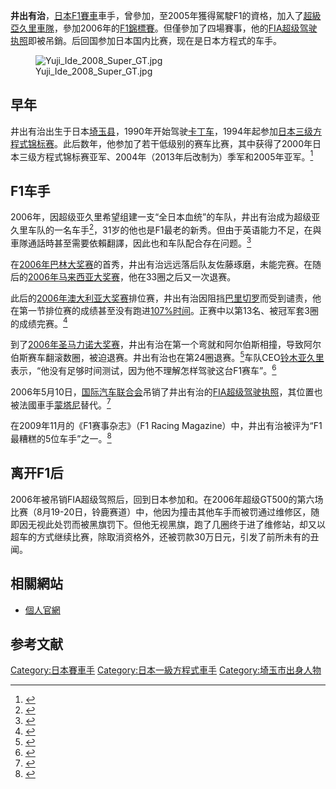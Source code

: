 {{Infobox F1 driver
| name = 井出有治
| image = Yuji Ide 2010 Super GT Fuji 400km.jpg
| caption = 
| nationality = {{flagicon|JPN}}日本
| birth_date = {{birth date and age|1975|1|21|df=y}}
| birth_place = 日本[[埼玉县|埼玉县]][[浦和市|浦和市]]（現[[埼玉市|埼玉市]]）
| Years = [[2006年世界一级方程式锦标赛|2006]]
| Team = [[超级亚久里车队|超级亚久里车队]]
| Races = 4
| Championships = 0
| Wins = 0
| Podiums = 0
| Poles = 0
| Fastest laps = 0
| Points = 0
| First race = [[2006年巴林大奖赛|2006年巴林大奖赛]]
| First win =
| Last win =
| Last race = [[2006年圣马力诺大奖赛|2006年圣马力诺大奖赛]]
}}

{{japanese|japanese=井出 有治|kana=いで ゆうじ|romaji=Ide Yuuji}}

'''井出有治'''{{BD|1975年|1月21日}}，[[日本|日本]][[F1賽車|F1賽車]]車手，曾參加{{link-jp|日本方程式|フォーミュラ・ニッポン}}，至2005年獲得駕駛F1的資格，加入了[[超級亞久里車隊|超級亞久里車隊]]，參加2006年的[[2006年世界一级方程式锦标赛|F1錦標賽]]。但僅參加了四場賽事，他的[[FIA超级驾驶执照|FIA超级驾驶执照]]即被吊銷。后回国参加日本国内比赛，现在是日本方程式的车手。

[[File:Yuji_Ide_2008_Super_GT.jpg|thumb]]

== 早年 ==
井出有治出生于日本[[埼玉县|埼玉县]]，1990年开始驾驶[[卡丁车|卡丁车]]，1994年起参加[[日本三级方程式锦标赛|日本三级方程式锦标赛]]。此后数年，他参加了若干低级别的赛车比赛，其中获得了2000年日本三级方程式锦标赛亚军、2004年{{link-jp|日本方程式|フォーミュラ・ニッポン}}（2013年后改制为{{link-jp|日本超级方程式大奖赛|スーパーフォーミュラ}}）季军和2005年{{link-jp|日本方程式|フォーミュラ・ニッポン}}亚军。<ref name="SAF1">{{cite news |title=Super Aguri F1 team driver profiles |publisher=Super Aguri F1 team driver profiles |url=http://www.saf1.co.jp/en/drivers/2006/drvrs_yuji_ide.html |year=2006 |access-date=18 May 2007 |url-status=dead |archive-url=https://web.archive.org/web/20070324095553/http://www.saf1.co.jp/en/drivers/2006/drvrs_yuji_ide.html |archive-date=24 March 2007 }}</ref>

== F1车手 ==
2006年，因超级亚久里希望组建一支“全日本血统”的车队，井出有治成为超级亚久里车队的一名车手<ref>{{cite news |title=Sato to become Aguri's first driver |publisher=GPUpdate.net |url=http://www.gpupdate.net/en/f1-news/108226/sato-to-become-aguri-s-first-driver/ |date=27 January 2006 |access-date=1 February 2011 |archive-date=2016-01-14 |archive-url=https://web.archive.org/web/20160114055243/http://www.gpupdate.net/en/f1-news/108226/sato-to-become-aguri-s-first-driver/ }}</ref>，31岁的他也是F1最老的新秀。但由于英语能力不足，在與車隊通話時甚至需要依賴翻譯，因此也和车队配合存在问题。<ref>{{cite news |title=Q & A with Aguri Suzuki |publisher=GPUpdate.net |url=http://www.gpupdate.net/en/f1-news/114931/q-a-with-aguri-suzuki/ |date=26 April 2006 |access-date=1 February 2011 |archive-date=2017-12-01 |archive-url=https://web.archive.org/web/20171201081716/https://www.gpupdate.net/en/f1-news/114931/q-a-with-aguri-suzuki/ }}</ref>

在[[巴林大奖赛|2006年巴林大奖赛]]的首秀，井出有治远远落后队友佐藤琢磨，未能完赛。在随后的[[马来西亚大奖赛|2006年马来西亚大奖赛]]，他在33圈之后又一次退赛。

此后的[[澳大利亚大奖赛|2006年澳大利亚大奖赛]]排位赛，井出有治因阻挡[[巴里切罗|巴里切罗]]而受到谴责，他在第一节排位赛的成绩甚至没有跑进[[107%规则|107%时间]]。正赛中以第13名、被冠军套3圈的成绩完赛。<ref>{{cite news |title=Australian GP — Saturday — Qualifying Session 1 Report |publisher=GrandPrix.com |url=http://www.grandprix.com/race/r753q1report.html |year=2006 |access-date=19 May 2007 |archive-date=2015-09-24 |archive-url=https://web.archive.org/web/20150924125841/http://www.grandprix.com/race/r753q1report.html }}</ref>

到了[[圣马力诺大奖赛|2006年圣马力诺大奖赛]]，井出有治在第一个弯就和阿尔伯斯相撞，导致阿尔伯斯赛车翻滚数圈，被迫退赛。井出有治也在第24圈退赛。<ref>{{cite news |title=San Marino 2006: Schumacher's Imola role reversal |publisher=Autocourse |url=http://www.autocoursef1.com/feature_view~t~San-Marino-2006--Schumacher-s-Imola-role-reversal-~cid~1~id~9136.htm |date=23 April 2006 |access-date=19 May 2007 }}{{dead link|date=January 2018 |bot=InternetArchiveBot |fix-attempted=yes }}</ref>车队CEO[[铃木亚久里|铃木亚久里]]表示，“他没有足够时间测试，因为他不理解怎样驾驶这台F1赛车”。<ref>{{cite news |title=Yuji Ide not out (yet) |publisher=GPUpdate.net |url=http://www.gpupdate.net/en/f1-news/116143/yuji-ide-not-out-yet/ |date=24 April 2006 |access-date=1 February 2011 |archive-date=2016-11-28 |archive-url=https://web.archive.org/web/20161128135812/http://www.gpupdate.net/en/f1-news/116143/yuji-ide-not-out-yet/ }}</ref>

2006年5月10日，[[国际汽车联合会|国际汽车联合会]]吊销了井出有治的[[FIA超级驾驶执照|FIA超级驾驶执照]]，其位置也被法國車手[[弗兰克·蒙塔尼|蒙塔尼]]替代。<ref>{{cite news |title=Ide's Superlicence revoked |publisher=pitpass.com |url=http://www.pitpass.com/fes_php/pitpass_news_item.php?fes_art_id=27955 |date=10 May 2006 |access-date=13 May 2007 |archive-date=2012-02-06 |archive-url=https://web.archive.org/web/20120206215153/http://www.pitpass.com/fes_php/pitpass_news_item.php?fes_art_id=27955 }}</ref>

在2009年11月的《F1赛事杂志》（F1 Racing Magazine）中，井出有治被评为“F1最糟糕的5位车手”之一。<ref>{{Cite web|date=2020-12-16|title=Every Japanese Formula 1 driver ranked|url=https://the-race.com/formula-1/every-japanese-formula-1-driver-ranked/|access-date=2020-12-18|website=The Race|language=en-GB|archive-date=2021-09-01|archive-url=https://web.archive.org/web/20210901071414/https://the-race.com/formula-1/every-japanese-formula-1-driver-ranked/}}</ref>

== 离开F1后 ==
2006年被吊销FIA超级驾照后，回到日本参加{{link-jp|日本方程式|フォーミュラ・ニッポン}}和{{link-jp|超级GT|SUPER GT}}。在2006年超级GT500的第六场比赛（8月19-20日，铃鹿赛道）中，他因为撞击其他车手而被罚通过维修区，随即因无视此处罚而被黑旗罚下。但他无视黑旗，跑了几圈终于进了维修站，却又以超车的方式继续比赛，除取消资格外，还被罚款30万日元，引发了前所未有的丑闻。

== 相關網站 ==
* [http://www.yuji-ide.com 個人官網]{{Wayback|url=http://www.yuji-ide.com/ |date=20201116152502 }}

== 参考文献 ==
{{reflist}}

{{Formula One 2006}}

{{DEFAULTSORT:Ide, Yuuji}}
[[Category:日本賽車手|Category:日本賽車手]]
[[Category:日本一級方程式車手|Category:日本一級方程式車手]]
[[Category:埼玉市出身人物|Category:埼玉市出身人物]]